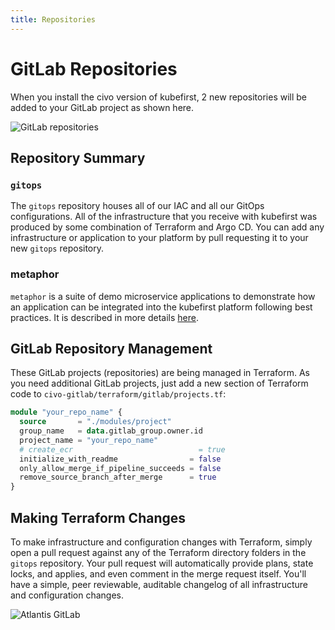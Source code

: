 ```yaml
---
title: Repositories
---
```


# GitLab Repositories

When you install the civo version of kubefirst, 2 new repositories will be added to your GitLab project as shown here.

![GitLab repositories](@site/docs/img/common/gitlab/repositories.png)

## Repository Summary

### `gitops`

The `gitops` repository houses all of our IAC and all our GitOps configurations. All of the infrastructure that you receive with kubefirst was produced by some combination of Terraform and Argo CD. You can add any infrastructure or application to your platform by pull requesting it to your new `gitops` repository.

### metaphor

`metaphor` is a suite of demo microservice applications to demonstrate how an application can be integrated into the kubefirst platform following best practices. It is described in more details [here](@site/docs/common/metaphor.mdx).

## GitLab Repository Management

These GitLab projects (repositories) are being managed in Terraform. As you need additional GitLab projects, just add a new section of Terraform code to `civo-gitlab/terraform/gitlab/projects.tf`:

```terraform
module "your_repo_name" {
  source       = "./modules/project"
  group_name   = data.gitlab_group.owner.id
  project_name = "your_repo_name"
  # create_ecr                            = true
  initialize_with_readme                = false
  only_allow_merge_if_pipeline_succeeds = false
  remove_source_branch_after_merge      = true
}
```

## Making Terraform Changes

To make infrastructure and configuration changes with Terraform, simply open a pull request against any of the Terraform directory folders in the `gitops` repository. Your pull request will automatically provide plans, state locks, and applies, and even comment in the merge request itself. You'll have a simple, peer reviewable, auditable changelog of all infrastructure and configuration changes.

![Atlantis GitLab](@site/docs/img/common/gitlab/atlantis.png)